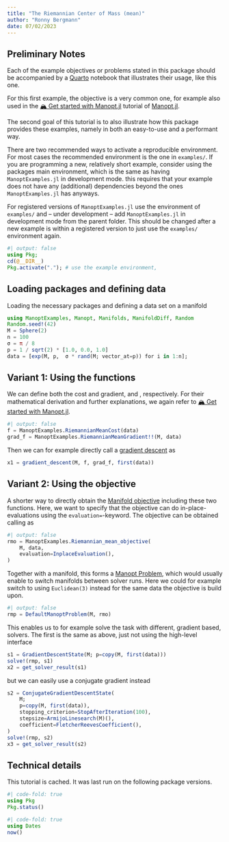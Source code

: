 ```yaml
---
title: "The Riemannian Center of Mass (mean)"
author: "Ronny Bergmann"
date: 07/02/2023
---
```


## Preliminary Notes

Each of the example objectives or problems stated in this package should
be accompanied by a [Quarto](https://quarto.org) notebook that illustrates their usage, like this one.

For this first example, the objective is a very common one, for example also used in the [🏔️ Get started with Manopt.jl](https://manoptjl.org/stable/tutorials/getstarted.html) tutorial of [Manopt.jl](https://manoptjl.org/).

The second goal of this tutorial is to also illustrate how this package provides these examples, namely in both an easy-to-use and a performant way.

There are two recommended ways to activate a reproducible environment.
For most cases the recommended environment is the one in `examples/`.
If you are programming a new, relatively short example, consider using the packages main environment, which is the same as having `ManoptExamples.jl` in development mode. this requires that your example does not have any (additional) dependencies beyond the ones `ManoptExamples.jl` has anyways.

For registered versions of `ManoptExamples.jl`  use the environment of `examples/` and – under development – add `ManoptExamples.jl` in development mode from the parent folder. This should be changed after a new example is within a registered version to just use the `examples/` environment again.

```julia
#| output: false
using Pkg;
cd(@__DIR__)
Pkg.activate("."); # use the example environment,
```

## Loading packages and defining data

Loading the necessary packages and defining a data set on a manifold

```julia
using ManoptExamples, Manopt, Manifolds, ManifoldDiff, Random
Random.seed!(42)
M = Sphere(2)
n = 100
σ = π / 8
p = 1 / sqrt(2) * [1.0, 0.0, 1.0]
data = [exp(M, p,  σ * rand(M; vector_at=p)) for i in 1:n];
```

## Variant 1: Using the functions

We can define both the cost and gradient, ``[`RiemannianMeanCost`](@ref ManoptExamples.RiemannianMeanCost)``{=commonmark} and ``[`RiemannianMeanGradient!!`](@ref ManoptExamples.RiemannianMeanGradient!!)``{=commonmark}, respectively.
For their mathematical derivation and further explanations,
we again refer to [🏔️ Get started with Manopt.jl](https://manoptjl.org/stable/tutorials/getstarted.html).

```julia
#| output: false
f = ManoptExamples.RiemannianMeanCost(data)
grad_f = ManoptExamples.RiemannianMeanGradient!!(M, data)
```

Then we can for example directly call a [gradient descent](https://manoptjl.org/stable/solvers/gradient_descent/) as

```julia
x1 = gradient_descent(M, f, grad_f, first(data))
```


## Variant 2: Using the objective

A shorter way to directly obtain the [Manifold objective](https://manoptjl.org/stable/plans/objective/) including these two functions.
Here, we want to specify that the objective can do in-place-evaluations using the `evaluation=`-keyword. The objective can be obtained calling
``[`Riemannian_mean_objective`](@ref ManoptExamples.Riemannian_mean_objective)``{=commonmark} as

```julia
#| output: false
rmo = ManoptExamples.Riemannian_mean_objective(
    M, data,
    evaluation=InplaceEvaluation(),
)
```

Together with a manifold, this forms a [Manopt Problem](https://manoptjl.org/stable/plans/problem/), which would usually enable to switch manifolds between solver runs. Here we could for example switch to using `Euclidean(3)` instead for the same data the objective is build upon.

```julia
#| output: false
rmp = DefaultManoptProblem(M, rmo)
```

This enables us to for example solve the task with different, gradient based, solvers. The first is the same as above, just not using the high-level interface

```julia
s1 = GradientDescentState(M; p=copy(M, first(data)))
solve!(rmp, s1)
x2 = get_solver_result(s1)
```

but we can easily use a conjugate gradient instead

```julia
s2 = ConjugateGradientDescentState(
    M;
    p=copy(M, first(data)),
    stopping_criterion=StopAfterIteration(100),
    stepsize=ArmijoLinesearch(M)(),
    coefficient=FletcherReevesCoefficient(),
)
solve!(rmp, s2)
x3 = get_solver_result(s2)
```

## Technical details

This tutorial is cached. It was last run on the following package versions.

```julia
#| code-fold: true
using Pkg
Pkg.status()
```
```julia
#| code-fold: true
using Dates
now()
```